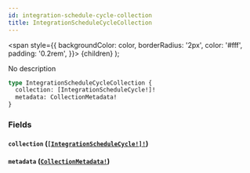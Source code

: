 ```yaml
---
id: integration-schedule-cycle-collection
title: IntegrationScheduleCycleCollection
---
```


<span
style={{
      backgroundColor: color,
      borderRadius: '2px',
      color: '#fff',
      padding: '0.2rem',
    }}>
{children}
</span>
);

No description

```graphql
type IntegrationScheduleCycleCollection {
  collection: [IntegrationScheduleCycle!]!
  metadata: CollectionMetadata!
}
```

### Fields

#### `collection` ([`[IntegrationScheduleCycle!]!`](/api/graphql/documentation/objects/integration-schedule-cycle))

#### `metadata` ([`CollectionMetadata!`](/api/graphql/documentation/objects/collection-metadata))
